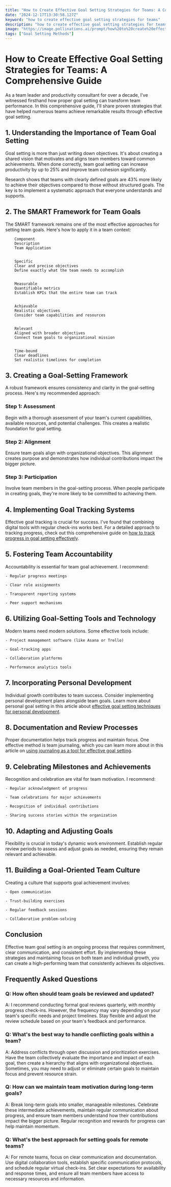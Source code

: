 ```yaml
---
title: "How to Create Effective Goal Setting Strategies for Teams: A Comprehensive Guide"
date: "2024-12-17T13:30:58.127Z"
keyword: "how to create effective goal setting strategies for teams"
description: "how to create effective goal setting strategies for teams"
image: "https://image.pollinations.ai/prompt/how%20to%20create%20effective%20goal%20setting%20strategies%20for%20teams%2C%20realistic%20photo%2C%20high%20quality%2C%204k?width=1024&height=1024&nologo=true"
tags: ["Goal Setting Methods"]
---
```



# How to Create Effective Goal Setting Strategies for Teams: A Comprehensive Guide


As a team leader and productivity consultant for over a decade, I've witnessed firsthand how proper goal setting can transform team performance. In this comprehensive guide, I'll share proven strategies that have helped numerous teams achieve remarkable results through effective goal setting.



## 1. Understanding the Importance of Team Goal Setting


Goal setting is more than just writing down objectives. It's about creating a shared vision that motivates and aligns team members toward common achievements. When done correctly, team goal setting can increase productivity by up to 25% and improve team cohesion significantly.



Research shows that teams with clearly defined goals are 43% more likely to achieve their objectives compared to those without structured goals. The key is to implement a systematic approach that everyone understands and supports.



## 2. The SMART Framework for Team Goals


The SMART framework remains one of the most effective approaches for setting team goals. Here's how to apply it in a team context:




    
        Component
        Description
        Team Application
    
    
        Specific
        Clear and precise objectives
        Define exactly what the team needs to accomplish
    
    
        Measurable
        Quantifiable metrics
        Establish KPIs that the entire team can track
    
    
        Achievable
        Realistic objectives
        Consider team capabilities and resources
    
    
        Relevant
        Aligned with broader objectives
        Connect team goals to organizational mission
    
    
        Time-bound
        Clear deadlines
        Set realistic timelines for completion
    




## 3. Creating a Goal-Setting Framework


A robust framework ensures consistency and clarity in the goal-setting process. Here's my recommended approach:



### Step 1: Assessment

Begin with a thorough assessment of your team's current capabilities, available resources, and potential challenges. This creates a realistic foundation for goal setting.



### Step 2: Alignment

Ensure team goals align with organizational objectives. This alignment creates purpose and demonstrates how individual contributions impact the bigger picture.



### Step 3: Participation

Involve team members in the goal-setting process. When people participate in creating goals, they're more likely to be committed to achieving them.



## 4. Implementing Goal Tracking Systems


Effective goal tracking is crucial for success. I've found that combining digital tools with regular check-ins works best. For a detailed approach to tracking progress, check out this comprehensive guide on [how to track progress in goal setting effectively](https://productivityprospect.com/blog/how-to-track-progress-in-goal-setting-effectively/).



## 5. Fostering Team Accountability


Accountability is essential for team goal achievement. I recommend:



    - Regular progress meetings

    - Clear role assignments

    - Transparent reporting systems

    - Peer support mechanisms



## 6. Utilizing Goal-Setting Tools and Technology


Modern teams need modern solutions. Some effective tools include:



    - Project management software (like Asana or Trello)

    - Goal-tracking apps

    - Collaboration platforms

    - Performance analytics tools



## 7. Incorporating Personal Development


Individual growth contributes to team success. Consider implementing personal development plans alongside team goals. Learn more about personal goal setting in this article about [effective goal setting techniques for personal development](https://productivityprospect.com/blog/effective-goal-setting-techniques-for-personal-development/).



## 8. Documentation and Review Processes


Proper documentation helps track progress and maintain focus. One effective method is team journaling, which you can learn more about in this article on [using journaling as a tool for effective goal setting](https://productivityprospect.com/blog/using-journaling-as-a-tool-for-effective-goal-setting/).



## 9. Celebrating Milestones and Achievements


Recognition and celebration are vital for team motivation. I recommend:



    - Regular acknowledgment of progress

    - Team celebrations for major achievements

    - Recognition of individual contributions

    - Sharing success stories within the organization



## 10. Adapting and Adjusting Goals


Flexibility is crucial in today's dynamic work environment. Establish regular review periods to assess and adjust goals as needed, ensuring they remain relevant and achievable.



## 11. Building a Goal-Oriented Team Culture


Creating a culture that supports goal achievement involves:



    - Open communication

    - Trust-building exercises

    - Regular feedback sessions

    - Collaborative problem-solving



## Conclusion


Effective team goal setting is an ongoing process that requires commitment, clear communication, and consistent effort. By implementing these strategies and maintaining focus on both team and individual growth, you can create a high-performing team that consistently achieves its objectives.



## Frequently Asked Questions


### Q: How often should team goals be reviewed and updated?

A: I recommend conducting formal goal reviews quarterly, with monthly progress check-ins. However, the frequency may vary depending on your team's specific needs and project timelines. Stay flexible and adjust the review schedule based on your team's feedback and performance.



### Q: What's the best way to handle conflicting goals within a team?

A: Address conflicts through open discussion and prioritization exercises. Have the team collectively evaluate the importance and impact of each goal, then create a hierarchy that aligns with organizational objectives. Sometimes, you may need to adjust or eliminate certain goals to maintain focus and prevent resource strain.



### Q: How can we maintain team motivation during long-term goals?

A: Break long-term goals into smaller, manageable milestones. Celebrate these intermediate achievements, maintain regular communication about progress, and ensure team members understand how their contributions impact the bigger picture. Regular recognition and rewards for progress can help maintain momentum.



### Q: What's the best approach for setting goals for remote teams?

A: For remote teams, focus on clear communication and documentation. Use digital collaboration tools, establish specific communication protocols, and schedule regular virtual check-ins. Set clear expectations for availability and response times, and ensure all team members have access to necessary resources and information.



